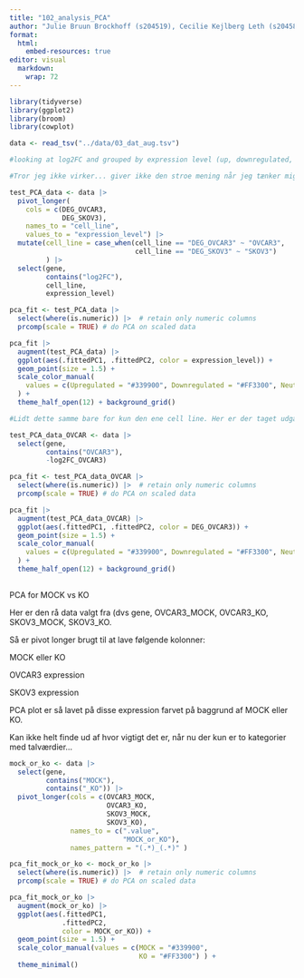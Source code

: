 ```yaml
---
title: "102_analysis_PCA"
author: "Julie Bruun Brockhoff (s204519), Cecilie Kejlberg Leth (s204584), Amalie Drud Nielsen (s204560), Chrysillis Hellemann Polhaus (s153664), Lise Lotte Eriksen (s154123)"
format: 
  html:
    embed-resources: true
editor: visual
  markdown: 
    wrap: 72
---
```


```r
library(tidyverse) 
library(ggplot2)
library(broom)
library(cowplot)
```

```r
data <- read_tsv("../data/03_dat_aug.tsv")
```

```r
#looking at log2FC and grouped by expression level (up, downregulated, or neutral)

#Tror jeg ikke virker... giver ikke den stroe mening når jeg tænker mig om, så skal nok bare slettes...

test_PCA_data <- data |>
  pivot_longer(
    cols = c(DEG_OVCAR3,
             DEG_SKOV3),
    names_to = "cell_line",
    values_to = "expression_level") |>
  mutate(cell_line = case_when(cell_line == "DEG_OVCAR3" ~ "OVCAR3",
                               cell_line == "DEG_SKOV3" ~ "SKOV3")
         ) |>
  select(gene,
         contains("log2FC"),
         cell_line,
         expression_level)

pca_fit <- test_PCA_data |>
  select(where(is.numeric)) |>  # retain only numeric columns
  prcomp(scale = TRUE) # do PCA on scaled data

pca_fit |>
  augment(test_PCA_data) |>
  ggplot(aes(.fittedPC1, .fittedPC2, color = expression_level)) +
  geom_point(size = 1.5) +
  scale_color_manual(
    values = c(Upregulated = "#339900", Downregulated = "#FF3300", Neutral = "#003399")
  ) +
  theme_half_open(12) + background_grid()

#Lidt dette samme bare for kun den ene cell line. Her er der taget udgangsunkt i MOCK og KO data, IKKE log2FC. DEtte giver heller ikke det store mening føler jeg...
```

```r
test_PCA_data_OVCAR <- data |>
  select(gene,
         contains("OVCAR3"),
         -log2FC_OVCAR3)

pca_fit <- test_PCA_data_OVCAR |>
  select(where(is.numeric)) |>  # retain only numeric columns
  prcomp(scale = TRUE) # do PCA on scaled data

pca_fit |>
  augment(test_PCA_data_OVCAR) |>
  ggplot(aes(.fittedPC1, .fittedPC2, color = DEG_OVCAR3)) +
  geom_point(size = 1.5) +
  scale_color_manual(
    values = c(Upregulated = "#339900", Downregulated = "#FF3300", Neutral = "#003399")
  ) +
  theme_half_open(12) + background_grid()
 
```

PCA for MOCK vs KO

Her er den rå data valgt fra (dvs gene, OVCAR3_MOCK, OVCAR3_KO, SKOV3_MOCK, SKOV3_KO.

Så er pivot longer brugt til at lave følgende kolonner:

MOCK eller KO

OVCAR3 expression

SKOV3 expression

PCA plot er så lavet på disse expression farvet på baggrund af MOCK eller KO.

Kan ikke helt finde ud af hvor vigtigt det er, når nu der kun er to kategorier med talværdier...

```r
mock_or_ko <- data |> 
  select(gene, 
         contains("MOCK"), 
         contains("_KO")) |> 
  pivot_longer(cols = c(OVCAR3_MOCK, 
                        OVCAR3_KO, 
                        SKOV3_MOCK, 
                        SKOV3_KO), 
               names_to = c(".value", 
                            "MOCK_or_KO"), 
               names_pattern = "(.*)_(.*)" )

pca_fit_mock_or_ko <- mock_or_ko |> 
  select(where(is.numeric)) |>  # retain only numeric columns 
  prcomp(scale = TRUE) # do PCA on scaled data

pca_fit_mock_or_ko |> 
  augment(mock_or_ko) |> 
  ggplot(aes(.fittedPC1, 
             .fittedPC2, 
             color = MOCK_or_KO)) + 
  geom_point(size = 1.5) + 
  scale_color_manual(values = c(MOCK = "#339900", 
                                KO = "#FF3300") ) + 
  theme_minimal()

```
